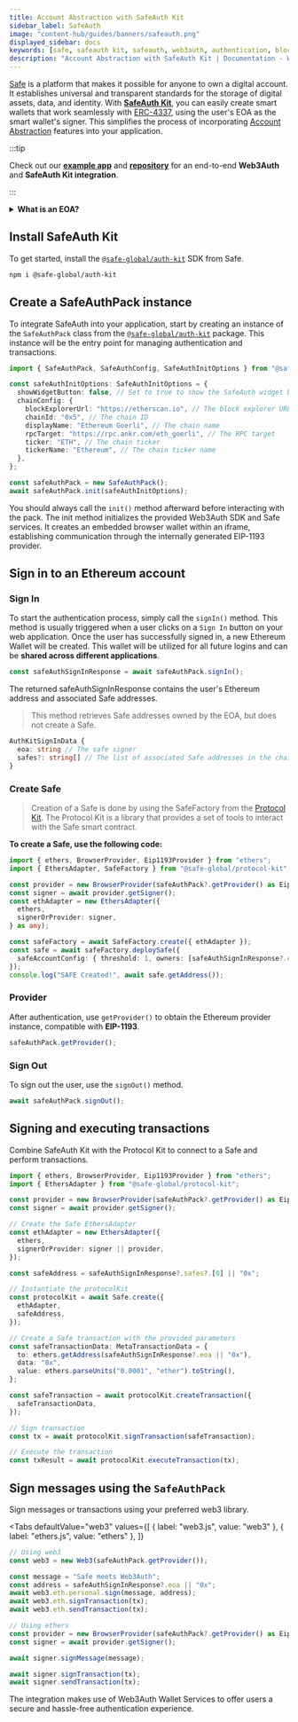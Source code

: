 ```yaml
---
title: Account Abstraction with SafeAuth Kit
sidebar_label: SafeAuth
image: "content-hub/guides/banners/safeauth.png"
displayed_sidebar: docs
keywords: [safe, safeauth kit, safeauth, web3auth, authentication, blockchain]
description: "Account Abstraction with SafeAuth Kit | Documentation - Web3Auth"
---
```



[Safe](https://safe.global/) is a platform that makes it possible for anyone to own a digital account. It establishes universal and transparent
standards for the storage of digital assets, data, and identity. With **[SafeAuth Kit](https://www.npmjs.com/package/@safe-global/auth-kit)**, you can
easily create smart wallets that work seamlessly with [ERC-4337](https://eips.ethereum.org/EIPS/eip-4337), using the user's EOA as the smart wallet's
signer. This simplifies the process of incorporating [Account Abstraction](https://ethereum.org/en/roadmap/account-abstraction/) features into your
application.

:::tip

Check out our [**example app**](https://w3a-safe-demo.vercel.app/) and
[**repository**](https://github.com/Web3Auth/web3auth-pnp-examples/tree/main/web-modal-sdk/account-abstraction/web3auth-safe-example) for an
end-to-end **Web3Auth** and **SafeAuth Kit integration**.

:::

<details>
  <summary><b>What is an EOA?</b></summary>
  <div>
    <p>
    An <a href="https://ethereum.org/en/developers/docs/accounts/" target="_blank"><b>EOA, or externally-owned account</b></a> is a type of Ethereum account that is controlled by a private key.
    EOAs can be created through Web3Auth, or by using external wallets such as MetaMask, Coinbase Wallet, Rainbow Wallet, etc.
    </p>
    <p>
    On the other hand, there are <b>contract accounts</b> that are controlled by smart contract codes and do not have their own private key. Safe's smart wallet
    is a contract account that has <a href="https://ethereum.org/en/roadmap/account-abstraction/" target="_blank">enhanced capabilities, such as gas sponsorship and batched transactions.</a></p>
    <p>
    Since contract accounts do not have their own private key, they require a <b>signer</b> to initiate transaction flows and produce signatures. Signers are
    usually EOAs that authorize actions taken by the contract account via a signature.</p>
    <p>
    In this integration, the user's EOA (from Web3Auth) serves as the signer for their smart wallet (from Safe). The smart wallet (Safe) holds all assets
    and submits all transactions to the network. However, the signer (Web3Auth) is responsible for producing signatures and "kicking off" transaction
    flows.
    </p>

  </div>
</details>

## Install SafeAuth Kit

To get started, install the [`@safe-global/auth-kit`](https://www.npmjs.com/package/@safe-global/auth-kit) SDK from Safe.

```bash
npm i @safe-global/auth-kit
```

## Create a SafeAuthPack instance

To integrate SafeAuth into your application, start by creating an instance of the `SafeAuthPack` class from the
[`@safe-global/auth-kit`](https://www.npmjs.com/package/@safe-global/auth-kit) package. This instance will be the entry point for managing
authentication and transactions.

```typescript
import { SafeAuthPack, SafeAuthConfig, SafeAuthInitOptions } from "@safe-global/auth-kit";

const safeAuthInitOptions: SafeAuthInitOptions = {
  showWidgetButton: false, // Set to true to show the SafeAuth widget button
  chainConfig: {
    blockExplorerUrl: "https://etherscan.io", // The block explorer URL
    chainId: "0x5", // The chain ID
    displayName: "Ethereum Goerli", // The chain name
    rpcTarget: "https://rpc.ankr.com/eth_goerli", // The RPC target
    ticker: "ETH", // The chain ticker
    tickerName: "Ethereum", // The chain ticker name
  },
};

const safeAuthPack = new SafeAuthPack();
await safeAuthPack.init(safeAuthInitOptions);
```

You should always call the `init()` method afterward before interacting with the pack. The init method initializes the provided Web3Auth SDK and Safe
services. It creates an embedded browser wallet within an iframe, establishing communication through the internally generated EIP-1193 provider.

## Sign in to an Ethereum account

### Sign In

To start the authentication process, simply call the `signIn()` method. This method is usually triggered when a user clicks on a `Sign In` button on
your web application. Once the user has successfully signed in, a new Ethereum Wallet will be created. This wallet will be utilized for all future
logins and can be **shared across different applications**.

```typescript
const safeAuthSignInResponse = await safeAuthPack.signIn();
```

The returned safeAuthSignInResponse contains the user's Ethereum address and associated Safe addresses.

> This method retrieves Safe addresses owned by the EOA, but does not create a Safe.

```typescript
AuthKitSignInData {
  eoa: string // The safe signer
  safes?: string[] // The list of associated Safe addresses in the chain
}
```

### Create Safe

> Creation of a Safe is done by using the SafeFactory from the [Protocol Kit](https://www.npmjs.com/package/@safe-global/protocol-kit). The Protocol
> Kit is a library that provides a set of tools to interact with the Safe smart contract.

**To create a Safe, use the following code:**

```typescript
import { ethers, BrowserProvider, Eip1193Provider } from "ethers";
import { EthersAdapter, SafeFactory } from "@safe-global/protocol-kit";

const provider = new BrowserProvider(safeAuthPack?.getProvider() as Eip1193Provider);
const signer = await provider.getSigner();
const ethAdapter = new EthersAdapter({
  ethers,
  signerOrProvider: signer,
} as any);

const safeFactory = await SafeFactory.create({ ethAdapter });
const safe = await safeFactory.deploySafe({
  safeAccountConfig: { threshold: 1, owners: [safeAuthSignInResponse?.eoa as string] },
});
console.log("SAFE Created!", await safe.getAddress());
```

### Provider

After authentication, use `getProvider()` to obtain the Ethereum provider instance, compatible with **EIP-1193**.

```typescript
safeAuthPack.getProvider();
```

### Sign Out

To sign out the user, use the `signOut()` method.

```typescript
await safeAuthPack.signOut();
```

## Signing and executing transactions

Combine SafeAuth Kit with the Protocol Kit to connect to a Safe and perform transactions.

```typescript
import { ethers, BrowserProvider, Eip1193Provider } from "ethers";
import { EthersAdapter } from "@safe-global/protocol-kit";

const provider = new BrowserProvider(safeAuthPack?.getProvider() as Eip1193Provider);
const signer = await provider.getSigner();

// Create the Safe EthersAdapter
const ethAdapter = new EthersAdapter({
  ethers,
  signerOrProvider: signer || provider,
});

const safeAddress = safeAuthSignInResponse?.safes?.[0] || "0x";

// Instantiate the protocolKit
const protocolKit = await Safe.create({
  ethAdapter,
  safeAddress,
});

// Create a Safe transaction with the provided parameters
const safeTransactionData: MetaTransactionData = {
  to: ethers.getAddress(safeAuthSignInResponse?.eoa || "0x"),
  data: "0x",
  value: ethers.parseUnits("0.0001", "ether").toString(),
};

const safeTransaction = await protocolKit.createTransaction({
  safeTransactionData,
});

// Sign transaction
const tx = await protocolKit.signTransaction(safeTransaction);

// Execute the transaction
const txResult = await protocolKit.executeTransaction(tx);
```

## Sign messages using the `SafeAuthPack`

Sign messages or transactions using your preferred web3 library.

<Tabs
  defaultValue="web3"
  values={[
    { label: "web3.js", value: "web3" },
    { label: "ethers.js", value: "ethers" },
  ]}
>
<TabItem value="web3">

```typescript
// Using web3
const web3 = new Web3(safeAuthPack.getProvider());

const message = "Safe meets Web3Auth";
const address = safeAuthSignInResponse?.eoa || "0x";
await web3.eth.personal.sign(message, address);
await web3.eth.signTransaction(tx);
await web3.eth.sendTransaction(tx);
```

</TabItem>
<TabItem value="ethers">

```typescript
// Using ethers
const provider = new BrowserProvider(safeAuthPack?.getProvider() as Eip1193Provider);
const signer = await provider.getSigner();

await signer.signMessage(message);

await signer.signTransaction(tx);
await signer.sendTransaction(tx);
```

</TabItem>
</Tabs>

The integration makes use of Web3Auth Wallet Services to offer users a secure and hassle-free authentication experience.
